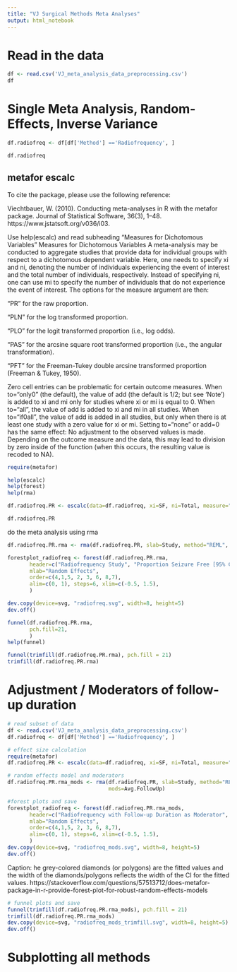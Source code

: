 ```yaml
---
title: "VJ Surgical Methods Meta Analyses"
output: html_notebook
---
```





# Read in the data

```r

df <- read.csv('VJ_meta_analysis_data_preprocessing.csv')
df
```


# Single Meta Analysis, Random-Effects, Inverse Variance

```r
df.radiofreq <- df[df['Method'] =='Radiofrequency', ]

df.radiofreq
```



## metafor escalc

To cite the package, please use the following reference:

Viechtbauer, W. (2010). Conducting meta-analyses in R with the metafor package. Journal of Statistical Software, 36(3), 1–48. https://www.jstatsoft.org/v036/i03.


Use help(escalc) and read subheading "Measures for Dichotomous Variables"
Measures for Dichotomous Variables
A meta-analysis may be conducted to aggregate studies that provide data for individual groups with respect to a dichotomous dependent variable. Here, one needs to specify xi and ni, denoting the number of individuals experiencing the event of interest and the total number of individuals, respectively. Instead of specifying ni, one can use mi to specify the number of individuals that do not experience the event of interest. The options for the measure argument are then:

"PR" for the raw proportion.

"PLN" for the log transformed proportion.

"PLO" for the logit transformed proportion (i.e., log odds).

"PAS" for the arcsine square root transformed proportion (i.e., the angular transformation).

"PFT" for the Freeman-Tukey double arcsine transformed proportion (Freeman & Tukey, 1950).

Zero cell entries can be problematic for certain outcome measures. When to="only0" (the default), the value of add (the default is 1/2; but see ‘Note’) is added to xi and mi only for studies where xi or mi is equal to 0. When to="all", the value of add is added to xi and mi in all studies. When to="if0all", the value of add is added in all studies, but only when there is at least one study with a zero value for xi or mi. Setting to="none" or add=0 has the same effect: No adjustment to the observed values is made. Depending on the outcome measure and the data, this may lead to division by zero inside of the function (when this occurs, the resulting value is recoded to NA).

```r

require(metafor)

help(escalc)
help(forest)
help(rma)

```


```r
df.radiofreq.PR <- escalc(data=df.radiofreq, xi=SF, ni=Total, measure="PR")

df.radiofreq.PR
```

do the meta analysis using rma

```r

df.radiofreq.PR.rma <- rma(df.radiofreq.PR, slab=Study, method="REML", weighted=TRUE)
```

```r
forestplot_radiofreq <- forest(df.radiofreq.PR.rma, 
       header=c("Radiofrequency Study", "Proportion Seizure Free [95% CI]"),
       mlab="Random Effects",
       order=c(4,1,5, 2, 3, 6, 8,7),
       alim=c(0, 1), steps=6, xlim=c(-0.5, 1.5),
       )

dev.copy(device=svg, "radiofreq.svg", width=8, height=5)
dev.off()
```
```r
funnel(df.radiofreq.PR.rma,
       pch.fill=21,
       )
help(funnel)
```


```r
funnel(trimfill(df.radiofreq.PR.rma), pch.fill = 21)
trimfill(df.radiofreq.PR.rma)
```










# Adjustment / Moderators of follow-up duration

```r

# read subset of data
df <- read.csv('VJ_meta_analysis_data_preprocessing.csv')
df.radiofreq <- df[df['Method'] =='Radiofrequency', ]

# effect size calculation
require(metafor)
df.radiofreq.PR <- escalc(data=df.radiofreq, xi=SF, ni=Total, measure="PR")

# random effects model and moderators
df.radiofreq.PR.rma_mods <- rma(df.radiofreq.PR, slab=Study, method="REML", weighted=TRUE,
                                mods=Avg.FollowUp)

```

```r
#forest plots and save
forestplot_radiofreq <- forest(df.radiofreq.PR.rma_mods, 
       header=c("Radiofrequency with Follow-up Duration as Moderator", "Seizure Freedom [95% CI]"),
       mlab="Random Effects",
       order=c(4,1,5, 2, 3, 6, 8,7),
       alim=c(0, 1), steps=6, xlim=c(-0.5, 1.5),
       )
dev.copy(device=svg, "radiofreq_mods.svg", width=8, height=5)
dev.off()

```
Caption: 
he grey-colored diamonds (or polygons) are the fitted values and the width of the diamonds/polygons reflects the width of the CI for the fitted values.
https://stackoverflow.com/questions/57513712/does-metafor-package-in-r-provide-forest-plot-for-robust-random-effects-models




```r
# funnel plots and save
funnel(trimfill(df.radiofreq.PR.rma_mods), pch.fill = 21)
trimfill(df.radiofreq.PR.rma_mods)
dev.copy(device=svg, "radiofreq_mods_trimfill.svg", width=8, height=5)
dev.off()
```








# Subplotting all methods



